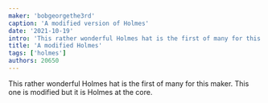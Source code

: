 ```yaml
---
maker: 'bobgeorgethe3rd'
caption: 'A modified version of Holmes'
date: '2021-10-19'
intro: 'This rather wonderful Holmes hat is the first of many for this maker. This one is modified but it is Holmes at the core.'
title: 'A modified Holmes'
tags: ['holmes']
authors: 20650
---
```


<!-- truncate -->

This rather wonderful Holmes hat is the first of many for this maker. This one is modified but it is Holmes at the core.
